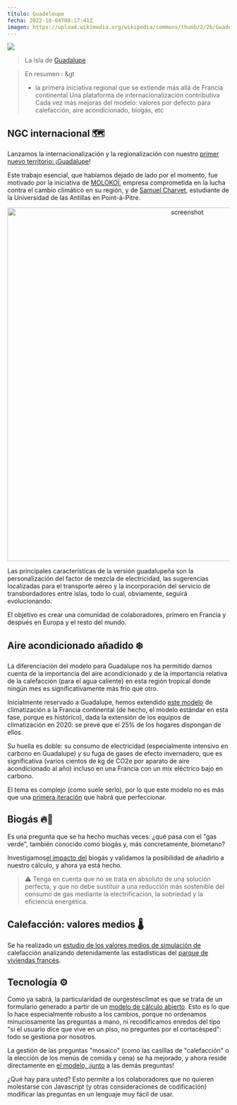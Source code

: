 ---
título: Guadeloupe
fecha: 2022-10-04T08:17:41Z
imagen: https://upload.wikimedia.org/wikipedia/commons/thumb/2/2b/Guadeloupe_from_ISS.jpg/640px-Guadeloupe_from_ISS.jpg?uselang=fr
---

![](https://upload.wikimedia.org/wikipedia/commons/thumb/2/2b/Guadeloupe_from_ISS.jpg/640px-Guadeloupe_from_ISS.jpg?uselang=fr)

> La isla de <a href="https://fr.wikipedia.org/wiki/Guadeloupe">Guadalupe</a>

> En resumen :
&gt
> - la primera iniciativa regional que se extiende más allá de Francia continental
> Una plataforma de internacionalización contributiva
> Cada vez más mejoras del modelo: valores por defecto para calefacción, aire acondicionado, biogás, etc

## NGC internacional 🗺️

Lanzamos la internacionalización y la regionalización con nuestro <a href="https://github.com/incubateur-ademe/nosgestesclimat-site/pull/626">primer nuevo territorio: ¡Guadalupe</a>!

Este trabajo esencial, que habíamos dejado de lado por el momento, fue motivado por la iniciativa de <a href="https://molokoi.com/">MOLOKOÏ</a>, empresa comprometida en la lucha contra el cambio climático en su región, y de <a href="https://gp.linkedin.com/in/samuel-charvet-830773223">Samuel Charvet</a>, estudiante de la Universidad de las Antillas en Point-à-Pitre.

<p align="center"><img width="800" alt="screenshot" src="https://nosgestesclimat-prod.s3.fr-par.scw.cloud/cms/user_screenshot_7d3f850a0d.png" /></p>

Las principales características de la versión guadalupeña son la personalización del factor de mezcla de electricidad, las sugerencias localizadas para el transporte aéreo y la incorporación del servicio de transbordadores entre islas, todo lo cual, obviamente, seguirá evolucionando.

El objetivo es crear una comunidad de colaboradores, primero en Francia y después en Europa y el resto del mundo.

## Aire acondicionado añadido ❄️

La diferenciación del modelo para Guadalupe nos ha permitido darnos cuenta de la importancia del aire acondicionado y de la importancia relativa de la calefacción (para el agua caliente) en esta región tropical donde ningún mes es significativamente más frío que otro.

Inicialmente reservado a Guadalupe, hemos extendido <a href="https://nosgestesclimat.fr/documentation/logement/climatisation">este modelo</a> de climatización a la Francia continental (de hecho, el modelo estándar en esta fase, porque es histórico), dada la extensión de los equipos de climatización en 2020: se prevé que el 25% de los hogares dispongan de ellos.

Su huella es doble: su consumo de electricidad (especialmente intensivo en carbono en Guadalupe) _y_ su fuga de gases de efecto invernadero, que es significativa (varios cientos de kg de CO2e por aparato de aire acondicionado al año) incluso en una Francia con un mix eléctrico bajo en carbono.

El tema es complejo (como suele serlo), por lo que este modelo no es más que una <a href="https://github.com/incubateur-ademe/nosgestesclimat/pull/1488">primera iteración</a> que habrá que perfeccionar.

## Biogás 🔥🌱

Es una pregunta que se ha hecho muchas veces: ¿qué pasa con el "gas verde", también conocido como biogás y, más concretamente, biometano?

Investigamos<a href="https://nosgestesclimat.fr/documentation/logement/gaz/biogaz">el impacto del</a> biogás y validamos la posibilidad de añadirlo a nuestro cálculo, y ahora ya está hecho.

> ⚠️ Tenga en cuenta que no se trata en absoluto de una solución perfecta, y que no debe sustituir a una reducción más sostenible del consumo de gas mediante la electrificación, la sobriedad y la eficiencia energética.

## Calefacción: valores medios 🌡️

Se ha realizado un <a href="https://github.com/incubateur-ademe/nosgestesclimat/pull/1433">estudio de los valores medios de simulación de</a> calefacción analizando detenidamente las estadísticas del <a href="https://nosgestesclimat.fr/documentation/parc-français">parque de viviendas francés</a>.

## Tecnología ⚙️

Como ya sabrá, la particularidad de ourgestesclimat es que se trata de un formulario generado a partir de un <a href="https://nosgestesclimat.fr/documentation">modelo de cálculo abierto</a>. Esto es lo que lo hace especialmente robusto a los cambios, porque no ordenamos minuciosamente las preguntas a mano, ni recodificamos enredos del tipo "si el usuario dice que vive en un piso, no preguntes por el cortacésped": todo se gestiona por nosotros.

La gestión de las preguntas "mosaico" (como las casillas de "calefacción" o la elección de los menús de comida y cena) se ha mejorado, y ahora reside directamente en <a href="https://github.com/incubateur-ademe/nosgestesclimat-site/blob/master/docs/mosaic.md">el modelo, ¡junto</a> a las demás preguntas!

¿Qué hay para usted? Esto permite a los colaboradores que no quieren molestarse con Javascript (y otras consideraciones de codificación) modificar las preguntas en un lenguaje muy fácil de usar.
